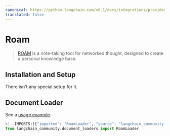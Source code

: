 ```yaml
---
canonical: https://python.langchain.com/v0.1/docs/integrations/providers/roam
translated: false
---
```


# Roam

>[ROAM](https://roamresearch.com/) is a note-taking tool for networked thought, designed to create a personal knowledge base.

## Installation and Setup

There isn't any special setup for it.

## Document Loader

See a [usage example](/docs/integrations/document_loaders/roam).

```python
<!--IMPORTS:[{"imported": "RoamLoader", "source": "langchain_community.document_loaders", "docs": "https://api.python.langchain.com/en/latest/document_loaders/langchain_community.document_loaders.roam.RoamLoader.html", "title": "Roam"}]-->
from langchain_community.document_loaders import RoamLoader
```